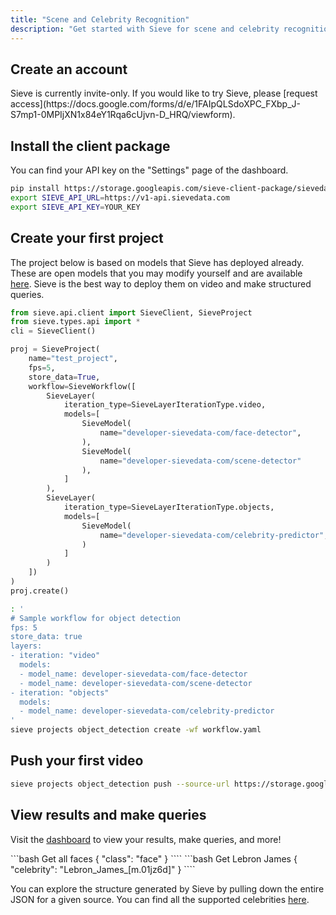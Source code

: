 ```yaml
---
title: "Scene and Celebrity Recognition"
description: "Get started with Sieve for scene and celebrity recognition"
---
```


## Create an account
<Info>
  Sieve is currently invite-only. If you would like to try Sieve, please [request access](https://docs.google.com/forms/d/e/1FAIpQLSdoXPC_FXbp_J-S7mp1-0MPIjXN1x84eY1Rqa6cUjvn-D_HRQ/viewform).
</Info>

## Install the client package
You can find your API key on the "Settings" page of the dashboard.
```bash
pip install https://storage.googleapis.com/sieve-client-package/sievedata-0.0.1.3-py3-none-any.whl
export SIEVE_API_URL=https://v1-api.sievedata.com
export SIEVE_API_KEY=YOUR_KEY
```

## Create your first project
The project below is based on models that Sieve has deployed already. These are open models that you may modify yourself and are available [here](http://github.com/sieve-community). Sieve is the best way to deploy them on video and make structured queries.
<CodeGroup>
```python Python
from sieve.api.client import SieveClient, SieveProject
from sieve.types.api import *
cli = SieveClient()

proj = SieveProject(
    name="test_project",
    fps=5,
    store_data=True,
    workflow=SieveWorkflow([
        SieveLayer(
            iteration_type=SieveLayerIterationType.video,
            models=[
                SieveModel(
                    name="developer-sievedata-com/face-detector",
                ),
                SieveModel(
                    name="developer-sievedata-com/scene-detector"
                ),
            ]
        ),
        SieveLayer(
            iteration_type=SieveLayerIterationType.objects,
            models=[
                SieveModel(
                    name="developer-sievedata-com/celebrity-predictor",
                )
            ]
        )
    ])
)
proj.create()
```
```bash Bash
: '
# Sample workflow for object detection
fps: 5
store_data: true
layers:
- iteration: "video"
  models:
  - model_name: developer-sievedata-com/face-detector
  - model_name: developer-sievedata-com/scene-detector
- iteration: "objects"
  models:
  - model_name: developer-sievedata-com/celebrity-predictor
'
sieve projects object_detection create -wf workflow.yaml
```
</CodeGroup>

## Push your first video
```bash
sieve projects object_detection push --source-url https://storage.googleapis.com/sieve-test-videos-central/01-lebron-dwade.mp4 --source-name test_video
```

## View results and make queries
Visit the [dashboard](https://sievedata.com/app) to view your results, make queries, and more!

<CodeGroup>
```bash Get all faces
{
  "class": "face"
}
````
```bash Get Lebron James
{
  "celebrity": "Lebron_James_[m.01jz6d]"
}
````
</CodeGroup>

You can explore the structure generated by Sieve by pulling down the entire JSON for a given source. You can find all the supported celebrities [here](https://github.com/Giphy/celeb-detection-oss/blob/master/examples/resources/face_recognition/labels.csv).